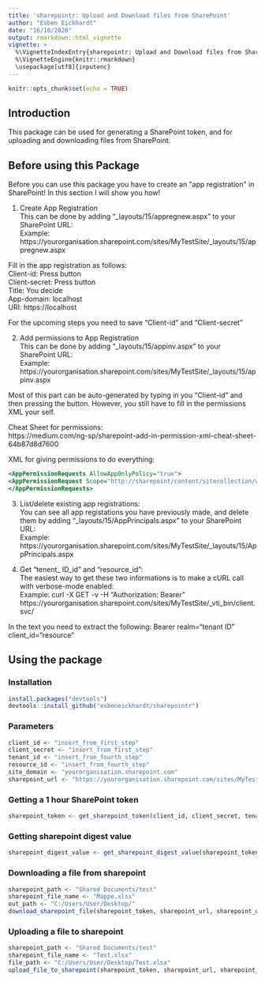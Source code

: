---
title: 'sharepointr: Upload and Download files from SharePoint'
author: "Esben Eickhardt"
date: "16/10/2020"
output: rmarkdown::html_vignette
vignette: >
  %\VignetteIndexEntry{sharepointr: Upload and Download files from SharePoint}
  %\VignetteEngine{knitr::rmarkdown}
  \usepackage[utf8]{inputenc}
---

```{r setup, include=FALSE}
knitr::opts_chunk$set(echo = TRUE)
```

## Introduction

This package can be used for generating a SharePoint token, and for uploading and downloading files from SharePoint.

## Before using this Package

Before you can use this package you have to create an \"app registration\" in SharePoint! In this section I will show you how!

1. Create App Registration  
This can be done by adding "_layouts/15/appregnew.aspx" to your SharePoint URL:  
Example: https://yourorganisation.sharepoint.com/sites/MyTestSite/_layouts/15/appregnew.aspx  
  
Fill in the app registration as follows:  
Client-id: Press button  
Client-secret: Press button  
Title: You decide  
App-domain: localhost  
URI: https://localhost  
  
For the upcoming steps you need to save "Client-id" and "Client-secret"  
  
2. Add permissions to App Registration  
This can be done by adding "_layouts/15/appinv.aspx" to your SharePoint URL:  
Example: https://yourorganisation.sharepoint.com/sites/MyTestSite/_layouts/15/appinv.aspx

Most of this part can be auto-generated by typing in you "Client-id" and then pressing the button. However, you still have to fill in the permissions XML your self.

Cheat Sheet for permissions:  
https://medium.com/ng-sp/sharepoint-add-in-permission-xml-cheat-sheet-64b87d8d7600

XML for giving permissions to do everything:  
```xml
<AppPermissionRequests AllowAppOnlyPolicy="true">
<AppPermissionRequest Scope="http://sharepoint/content/sitecollection/web" Right="FullControl" />
</AppPermissionRequests>
```

3. List/delete existing app registrations:  
You can see all app registations you have previously made, and delete them by adding "_layouts/15/AppPrincipals.aspx" to your SharePoint URL:  
Example: https://yourorganisation.sharepoint.com/sites/MyTestSite/_layouts/15/AppPrincipals.aspx

4. Get "tenent_ ID_id" and "resource_id":  
The easiest way to get these two informations is to make a cURL call with verbose-mode enabled:  
Example: curl -X GET -v -H "Authorization: Bearer" https://yourorganisation.sharepoint.com/sites/MyTestSite/_vti_bin/client.svc/

In the text you need to extract the following:
Bearer realm="tenant ID"
client_id="resource"

## Using the package
### Installation  

```{r, eval=FALSE, tidy=T}
install.packages("devtools")
devtools::install_github("esbeneickhardt/sharepointr")
```

### Parameters
  
```{r, eval=FALSE, tidy=T}
client_id <- "insert_from_first_step"
client_secret <- "insert_from_first_step"
tenant_id <- "insert_from_fourth_step"
resource_id <- "insert_from_fourth_step"
site_domain <- "yourorganisation.sharepoint.com"
sharepoint_url <- "https://yourorganisation.sharepoint.com/sites/MyTestSite"
```

### Getting a 1 hour SharePoint token
  
```{r, eval=FALSE, tidy=T}
sharepoint_token <- get_sharepoint_token(client_id, client_secret, tenant_id, resource_id, site_domain)
```

### Getting sharepoint digest value
  
```{r, eval=FALSE, tidy=T}
sharepoint_digest_value <- get_sharepoint_digest_value(sharepoint_token, sharepoint_url)
```

### Downloading a file from sharepoint
  
```{r, eval=FALSE, tidy=T}
sharepoint_path <- "Shared Documents/test"
sharepoint_file_name <- "Mappe.xlsx"
out_path <- "C:/Users/User/Desktop/"
download_sharepoint_file(sharepoint_token, sharepoint_url, sharepoint_digest_value, sharepoint_path, sharepoint_file_name, out_path)
```

### Uploading a file to sharepoint
  
```{r, eval=FALSE, tidy=T}
sharepoint_path <- "Shared Documents/test"
sharepoint_file_name <- "Test.xlsx"
file_path <- "C:/Users/User/Desktop/Test.xlsx"
upload_file_to_sharepoint(sharepoint_token, sharepoint_url, sharepoint_digest_value, sharepoint_path, sharepoint_file_name, file_path)
```
